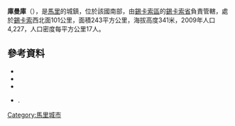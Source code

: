 '''庫曼庫'''（{{lang-fr|Koumankou}}），是[[馬里|馬里]]的城鎮，位於該國南部，由[[錫卡索區|錫卡索區]]的[[錫卡索省|錫卡索省]]負責管轄，處於[[錫卡索|錫卡索]]西北面101公里，面積243平方公里，海拔高度341米，2009年人口4,227，人口密度每平方公里17人。

==參考資料==
*{{citation|contribution=Common and Fundamental Operational Datasets Registry: Mali |publisher=United Nations Office for the Coordination of Humanitarian Affairs |url=http://cod.humanitarianresponse.info/country-region/mali |deadurl=yes |archiveurl=https://web.archive.org/web/20121214211137/http://cod.humanitarianresponse.info/country-region/Mali |archivedate=2012-12-14 }}
*{{citation
 |url         = http://instat.gov.ml/documentation/sikasso.pdf
 |publisher   = République de Mali: Institut National de la Statistique
 |title       = Resultats Provisoires RGPH 2009 (Région de Sikasso)
 |language    = fr
 |deadurl     = yes
 |archiveurl  = https://www.webcitation.org/6AnYveESp?url=http://instat.gov.ml/documentation/sikasso.pdf
 |archivedate = 2012-09-19
}}
*{{citation |title=Communes de la Région de Sikasso |publisher=Ministère de l’administration territoriale et des collectivités locales, République du Mali |url=http://www.matcl.gov.ml/pdf/ComRegSikasso.pdf |language=fr |deadurl=yes |archiveurl=https://www.webcitation.org/6AnZ7FgpR?url=http://www.matcl.gov.ml/pdf/ComRegSikasso.pdf |archivedate=2012-09-19 }}
*{{citation | title=Plan de Sécurité Alimentaire Commune Rurale de Koumankou 2006-2010 | publisher=Commissariat à la Sécurité Alimentaire, République du Mali, USAID-Mali | year=2006 | url=http://www.aec.msu.edu/fs2/mali_fd_strtgy/plans/sikasso/sikasso/psa_koumankou.pdf | language=fr | deadurl=yes | archiveurl=https://web.archive.org/web/20120830043443/http://www.aec.msu.edu/fs2/mali_fd_strtgy/plans/sikasso/sikasso/psa_koumankou.pdf | archivedate=2012年8月30日 | df= }}.

{{Coord|12|5|48|N|6|8|22|W|display=title}}

{{錫卡索區}}

[[Category:馬里城市|Category:馬里城市]]


{{Mali-geo-stub}}